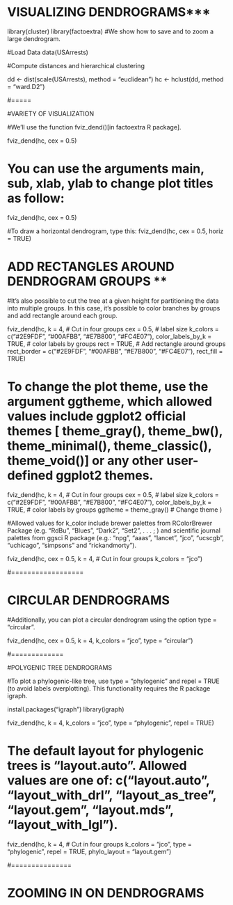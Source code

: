 # VISUALIZING DENDROGRAMS***

library(cluster)
library(factoextra)
#We show how to save and to zoom a large dendrogram.

#Load Data
data(USArrests)

#Compute distances and hierarchical clustering

dd <- dist(scale(USArrests), method = "euclidean")
hc <- hclust(dd, method = "ward.D2")

#=====

#VARIETY OF VISUALIZATION

#We’ll use the function fviz_dend()[in factoextra R package].

fviz_dend(hc, cex = 0.5)

# You can use the arguments main, sub, xlab, ylab to change plot titles as follow:

fviz_dend(hc, cex = 0.5)

#To draw a horizontal dendrogram, type this:
fviz_dend(hc, cex = 0.5, horiz = TRUE)

# ADD RECTANGLES AROUND DENDROGRAM GROUPS **
#It’s also possible to cut the tree at a given height for partitioning the data into multiple groups. In this case, it's possible to color branches by groups and add rectangle around each group.

fviz_dend(hc, k = 4, # Cut in four groups
cex = 0.5, # label size
k_colors = c("#2E9FDF", "#00AFBB", "#E7B800", "#FC4E07"),
color_labels_by_k = TRUE, # color labels by groups
rect = TRUE, # Add rectangle around groups
rect_border = c("#2E9FDF", "#00AFBB", "#E7B800", "#FC4E07"),
rect_fill = TRUE)

# To change the plot theme, use the argument ggtheme, which allowed values include ggplot2 official themes [ theme_gray(), theme_bw(), theme_minimal(), theme_classic(), theme_void()] or any other user-defined ggplot2 themes.

fviz_dend(hc, k = 4, # Cut in four groups
cex = 0.5, # label size
k_colors = c("#2E9FDF", "#00AFBB", "#E7B800", "#FC4E07"),
color_labels_by_k = TRUE, # color labels by groups
ggtheme = theme_gray() # Change theme
)

#Allowed values for k_color include brewer palettes from RColorBrewer Package (e.g. “RdBu”, “Blues”, “Dark2”, “Set2”, . . . ; ) and scientific journal palettes from ggsci R package (e.g.: “npg”, “aaas”, “lancet”, “jco”, “ucscgb”, “uchicago”, “simpsons” and “rickandmorty”). 

fviz_dend(hc, cex = 0.5, k = 4, # Cut in four groups
k_colors = "jco")

#==================

# CIRCULAR DENDROGRAMS

#Additionally, you can plot a circular dendrogram using the option type = “circular”.

fviz_dend(hc, cex = 0.5, k = 4,
k_colors = "jco", type = "circular")

#=============

#POLYGENIC TREE DENDROGRAMS

#To plot a phylogenic-like tree, use type = “phylogenic” and repel = TRUE (to avoid labels overplotting). This functionality requires the R package igraph.

install.packages("igraph")
library(igraph)

fviz_dend(hc, k = 4, k_colors = "jco",
type = "phylogenic", repel = TRUE)

# The default layout for phylogenic trees is “layout.auto”. Allowed values are one of: c(“layout.auto”, “layout_with_drl”, “layout_as_tree”, “layout.gem”, “layout.mds”, “layout_with_lgl”).

fviz_dend(hc, k = 4, # Cut in four groups
k_colors = "jco",
type = "phylogenic", repel = TRUE,
phylo_layout = "layout.gem")

#===============

# ZOOMING IN ON DENDROGRAMS

